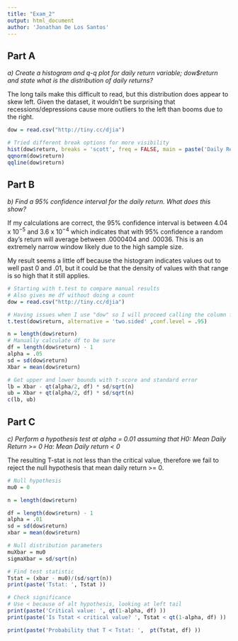 ```yaml
---
title: "Exam_2"
output: html_document
author: 'Jonathan De Los Santos' 
---
```

## Part A
*a) Create a histogram and q-q plot for daily return variable; dow$return and state what is the distribution of daily returns?*


The long tails make this difficult to read, but this distribution does appear to skew left. Given the dataset, it wouldn't be surprising that recessions/depressions cause more outliers to the left than booms due to the right. 

```r
dow = read.csv("http://tiny.cc/djia") 

# Tried different break options for more visibility
hist(dow$return, breaks = 'scott', freq = FALSE, main = paste('Daily Returns'))
qqnorm(dow$return)
qqline(dow$return)
```

## Part B

*b) Find a 95% confidence interval for the daily return. What does this show?*


If my calculations are correct, the 95% confidence interval is between 4.04 x $10^{-5}$ and 3.6 x $10^{-4}$ which indicates that with 95% confidence a random day's return will average between .0000404 and .00036. This is an extremely narrow window likely due to the high sample size. 

My result seems a little off because the histogram indicates values out to well past 0 and .01, but it could be that the density of values with that range is so high that it still applies.

```r
# Starting with t.test to compare manual results
# Also gives me df without doing a count
dow = read.csv("http://tiny.cc/djia") 

# Having issues when I use "dow" so I will proceed calling the column from the data
t.test(dow$return, alternative = 'two.sided' ,conf.level = .95)

n = length(dow$return)
# Manually calculate df to be sure
df = length(dow$return) - 1
alpha = .05
sd = sd(dow$return)
Xbar = mean(dow$return)

# Get upper and lower bounds with t-score and standard error
lb = Xbar - qt(alpha/2, df) * sd/sqrt(n)
ub = Xbar + qt(alpha/2, df) * sd/sqrt(n)
c(lb, ub) 
```
## Part C
*c) Perform a hypothesis test at alpha = 0.01 assuming that*
*H0: Mean Daily Return >= 0*
*Ha: Mean Daily return < 0*


The resulting T-stat is not less than the critical value, therefore we fail to reject the null hypothesis that mean daily return >= 0. 

```r
# Null hypothesis
mu0 = 0

n = length(dow$return)

df = length(dow$return) - 1
alpha = .01
sd = sd(dow$return)
xbar = mean(dow$return)

# Null distribution parameters
muXbar = mu0
sigmaXbar = sd/sqrt(n)

# Find test statistic
Tstat = (xbar - mu0)/(sd/sqrt(n))
print(paste('Tstat: ', Tstat ))

# Check significance
# Use < because of alt hypothesis, looking at left tail
print(paste('Critical value: ', qt(1-alpha, df) ))
print(paste('Is Tstat < critical value? ', Tstat < qt(1-alpha, df) ))

print(paste('Probability that T < Tstat: ',  pt(Tstat, df) ))
```

